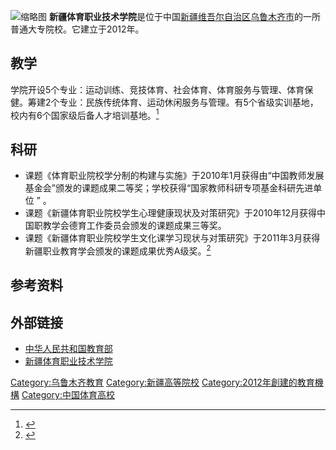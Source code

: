 {{coord|43.75545|87.64623|display=title}}
{{infobox University
| name= 新疆体育职业技术学院
| SealImage = 
| Image = 新疆体育职业技术学院.jpg
| Motto = 
| Established = 2012
| Type = 普通大专院校
| President = 
| Location = {{CHN}}[[新疆维吾尔自治区|新疆维吾尔自治区]][[乌鲁木齐|乌鲁木齐]]天山区明华街41号
| Student = 
| Faculty = 152
| Campus = 市区
| Website = http://www.xjsvtc.com
}}
[[File:新疆体育职业技术学院.jpg|缩略图]]
'''新疆体育职业技术学院'''是位于中国[[新疆维吾尔自治区|新疆维吾尔自治区]][[乌鲁木齐市|乌鲁木齐市]]的一所普通大专院校。它建立于2012年。

==教学==
学院开设5个专业：运动训练、竞技体育、社会体育、体育服务与管理、体育保健。筹建2个专业：民族传统体育、运动休闲服务与管理。有5个省级实训基地，校内有6个国家级后备人才培训基地。<ref name="介绍1">{{cite web|url=http://www.xjsvtc.com/zhaoshengjiuye/gongzuojianbao/2013-08-19/218.html|title=2013年新疆体育职业技术学院招生章程|language=zh-hans|deadurl=yes|archiveurl=https://web.archive.org/web/20140111191654/http://www.xjsvtc.com/zhaoshengjiuye/gongzuojianbao/2013-08-19/218.html|archivedate=2014-01-11}}</ref>

==科研==
* 课题《体育职业院校学分制的构建与实施》于2010年1月获得由“中国教师发展基金会”颁发的课题成果二等奖；学校获得“国家教师科研专项基金科研先进单位 ” 。
* 课题《新疆体育职业院校学生心理健康现状及对策研究》于2010年12月获得中国职教学会德育工作委员会颁发的课题成果三等奖。
* 课题《新疆体育职业院校学生文化课学习现状与对策研究》于2011年3月获得新疆职业教育学会颁发的课题成果优秀A级奖。<ref name="介绍1">{{cite web|url=http://www.xjsvtc.com/zhaoshengjiuye/gongzuojianbao/2013-08-19/218.html|title=2013年新疆体育职业技术学院招生章程|language=zh-hans|deadurl=yes|archiveurl=https://web.archive.org/web/20140111191654/http://www.xjsvtc.com/zhaoshengjiuye/gongzuojianbao/2013-08-19/218.html|archivedate=2014-01-11}}</ref>

==参考资料==
{{reflist}}

==外部链接==
* [https://web.archive.org/web/20101007210220/http://www.moe.edu.cn/english/ 中华人民共和国教育部]
* [http://www.xjsvtc.com 新疆体育职业技术学院] {{Wayback|url=http://www.xjsvtc.com/ |date=20210125015558 }}

{{新疆高等院校}}

{{coord missing|Xinjiang}}

[[Category:乌鲁木齐教育|Category:乌鲁木齐教育]]
[[Category:新疆高等院校|Category:新疆高等院校]]
[[Category:2012年創建的教育機構|Category:2012年創建的教育機構]]
[[Category:中国体育高校|Category:中国体育高校]]